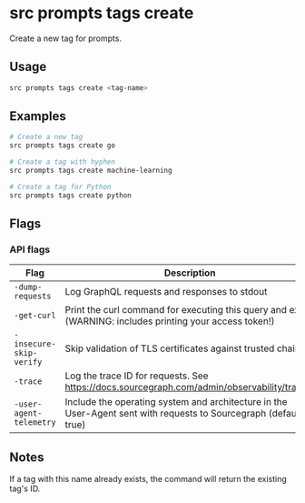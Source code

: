 # src prompts tags create

Create a new tag for prompts.

## Usage

```bash
src prompts tags create <tag-name>
```

## Examples

```bash
# Create a new tag
src prompts tags create go

# Create a tag with hyphen
src prompts tags create machine-learning

# Create a tag for Python
src prompts tags create python
```

## Flags

### API flags

| Flag | Description |
|------|-------------|
| `-dump-requests` | Log GraphQL requests and responses to stdout |
| `-get-curl` | Print the curl command for executing this query and exit (WARNING: includes printing your access token!) |
| `-insecure-skip-verify` | Skip validation of TLS certificates against trusted chains |
| `-trace` | Log the trace ID for requests. See https://docs.sourcegraph.com/admin/observability/tracing |
| `-user-agent-telemetry` | Include the operating system and architecture in the User-Agent sent with requests to Sourcegraph (default: true) |

## Notes

If a tag with this name already exists, the command will return the existing tag's ID.
